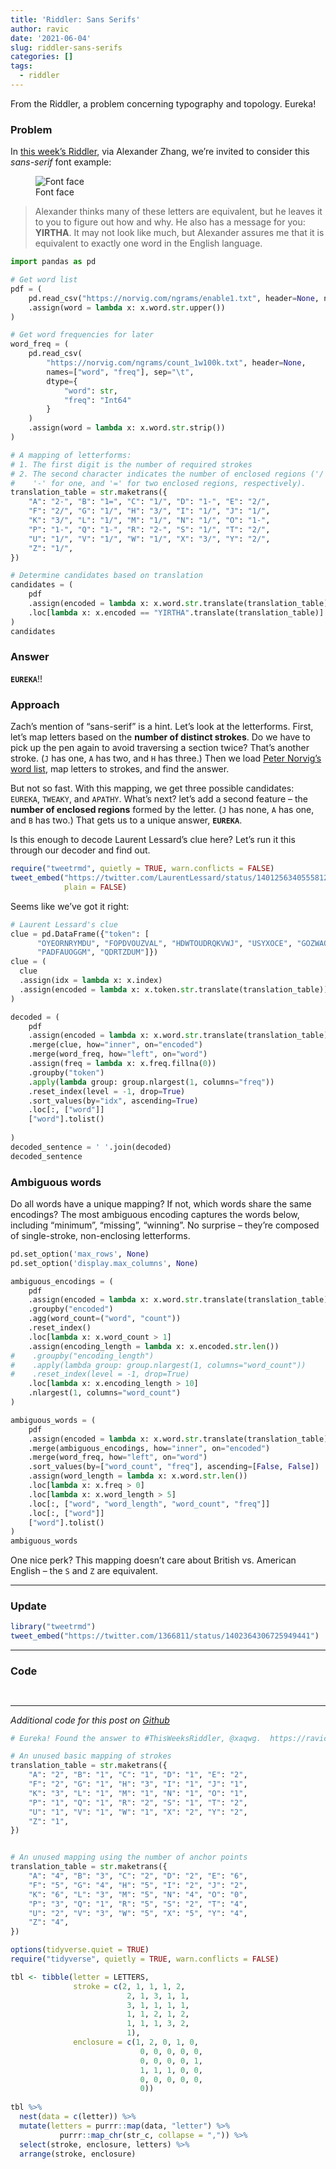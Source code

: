 ```yaml
---
title: 'Riddler: Sans Serifs'
author: ravic
date: '2021-06-04'
slug: riddler-sans-serifs
categories: []
tags:
  - riddler
---
```


[riddler-problem]: https://fivethirtyeight.com/features/can-you-decipher-the-secret-message/
[norvig-word-list]: https://norvig.com/ngrams/enable1.txt
[norvig-word-freq]: https://norvig.com/ngrams/count_1w100k.txt
[harking]: https://en.wikipedia.org/wiki/HARKing

From the Riddler, a problem concerning typography and topology. Eureka!

<!--more-->
<script src="/rmarkdown-libs/twitter-widget/widgets.js"></script>




### Problem

In [this week's Riddler][riddler-problem], via Alexander Zhang, we're invited to consider this *sans-serif* font example:  

![Font face](https://fivethirtyeight.com/wp-content/uploads/2021/06/Screen-Shot-2021-05-31-at-6.53.29-PM.png?w=700)

> Alexander thinks many of these letters are equivalent, but he leaves it to you to figure out how and why. He also has a message for you: **YIRTHA**. It may not look like much, but Alexander assures me that it is equivalent to exactly one word in the English language.

```python
import pandas as pd

# Get word list
pdf = (
    pd.read_csv("https://norvig.com/ngrams/enable1.txt", header=None, names=["word"])
    .assign(word = lambda x: x.word.str.upper())
)

# Get word frequencies for later
word_freq = (
    pd.read_csv(
        "https://norvig.com/ngrams/count_1w100k.txt", header=None, 
        names=["word", "freq"], sep="\t", 
        dtype={
            "word": str,
            "freq": "Int64"
        }
    )
    .assign(word = lambda x: x.word.str.strip())
)
```


```python
# A mapping of letterforms:
# 1. The first digit is the number of required strokes
# 2. The second character indicates the number of enclosed regions ('/' for zero,
#    '-' for one, and '=' for two enclosed regions, respectively).
translation_table = str.maketrans({
    "A": "2-", "B": "1=", "C": "1/", "D": "1-", "E": "2/",
    "F": "2/", "G": "1/", "H": "3/", "I": "1/", "J": "1/",
    "K": "3/", "L": "1/", "M": "1/", "N": "1/", "O": "1-",
    "P": "1-", "Q": "1-", "R": "2-", "S": "1/", "T": "2/",
    "U": "1/", "V": "1/", "W": "1/", "X": "3/", "Y": "2/",
    "Z": "1/",
})

# Determine candidates based on translation
candidates = (
    pdf
    .assign(encoded = lambda x: x.word.str.translate(translation_table))
    .loc[lambda x: x.encoded == "YIRTHA".translate(translation_table)]
)
candidates
```


### Answer

**`EUREKA`**!!


### Approach

Zach's mention of "sans-serif" is a hint. Let's look  at the letterforms. First, let's map letters based on the **number of distinct strokes**. Do we have to pick up the pen again to avoid traversing a section twice? That's another stroke. (`J` has one, `A` has two, and `H` has three.)  Then we load [Peter Norvig's word list][norvig-word-list], map letters to strokes, and find the answer. 

But not so fast. With this mapping, we get three possible candidates: `EUREKA`, `TWEAKY`, and `APATHY`. What's next? let's add a second feature -- the **number of enclosed regions** formed by the letter. (`J` has none, `A` has one, and `B` has two.) That gets us to a unique answer, **`EUREKA`**. 

Is this enough to decode Laurent Lessard's clue here? Let's run it this through our decoder and find out.

```r
require("tweetrmd", quietly = TRUE, warn.conflicts = FALSE)
tweet_embed("https://twitter.com/LaurentLessard/status/1401256340555812870",
            plain = FALSE)
```


Seems like we've got it right:  

```python
# Laurent Lessard's clue
clue = pd.DataFrame({"token": [
      "OYEORNRYMDU", "FOPDVOUZVAL", "HDWTOUDRQKVWJ", "USYXOCE", "GOZWAQMJZM", 
      "PADFAUOGGM", "QDRTZDUM"]})
clue = (
  clue
  .assign(idx = lambda x: x.index)
  .assign(encoded = lambda x: x.token.str.translate(translation_table))
)

decoded = (
    pdf
    .assign(encoded = lambda x: x.word.str.translate(translation_table))
    .merge(clue, how="inner", on="encoded")
    .merge(word_freq, how="left", on="word")
    .assign(freq = lambda x: x.freq.fillna(0))
    .groupby("token")
    .apply(lambda group: group.nlargest(1, columns="freq"))
    .reset_index(level = -1, drop=True)
    .sort_values(by="idx", ascending=True)
    .loc[:, ["word"]]
    ["word"].tolist()
    
)
decoded_sentence = ' '.join(decoded)
decoded_sentence
```







### Ambiguous words

Do all words have a unique mapping? If not, which words share the same encodings? The most ambiguous encoding captures the words below, including "minimum", "missing", "winning". No surprise -- they're composed of single-stroke, non-enclosing letterforms. 

```python
pd.set_option('max_rows', None) 
pd.set_option('display.max_columns', None)

ambiguous_encodings = (
    pdf
    .assign(encoded = lambda x: x.word.str.translate(translation_table))
    .groupby("encoded")
    .agg(word_count=("word", "count"))
    .reset_index()
    .loc[lambda x: x.word_count > 1]
    .assign(encoding_length = lambda x: x.encoded.str.len())
#    .groupby("encoding_length")
#    .apply(lambda group: group.nlargest(1, columns="word_count"))
#    .reset_index(level = -1, drop=True)
    .loc[lambda x: x.encoding_length > 10]    
    .nlargest(1, columns="word_count")
)

ambiguous_words = (
    pdf
    .assign(encoded = lambda x: x.word.str.translate(translation_table))
    .merge(ambiguous_encodings, how="inner", on="encoded")
    .merge(word_freq, how="left", on="word")
    .sort_values(by=["word_count", "freq"], ascending=[False, False])
    .assign(word_length = lambda x: x.word.str.len())
    .loc[lambda x: x.freq > 0]
    .loc[lambda x: x.word_length > 5]
    .loc[:, ["word", "word_length", "word_count", "freq"]]
    .loc[:, ["word"]]
    ["word"].tolist()
)
ambiguous_words
```

One nice perk? This mapping doesn't care about British vs. American English -- the `S` and `Z` are equivalent.




***
### Update


```r
library("tweetrmd")
tweet_embed("https://twitter.com/1366811/status/1402364306725949441")
```




***

### Code 


```python
```
```python
```

***

*Additional code for this post on [Github](https://github.com/ravichandrasekaran/ravic_/blob/master/content/post/riddler/2021-06-04-riddler-sans-serifs.Rmd)*


<!--Appendix-->

```r
# Eureka! Found the answer to #ThisWeeksRiddler, @xaqwg.  https://ravic.netlify.app/post/riddler/riddler-sans-serifs/
```

```python

# An unused basic mapping of strokes
translation_table = str.maketrans({
    "A": "2", "B": "1", "C": "1", "D": "1", "E": "2",
    "F": "2", "G": "1", "H": "3", "I": "1", "J": "1",
    "K": "3", "L": "1", "M": "1", "N": "1", "O": "1",
    "P": "1", "Q": "1", "R": "2", "S": "1", "T": "2",
    "U": "1", "V": "1", "W": "1", "X": "2", "Y": "2",
    "Z": "1",
})


# An unused mapping using the number of anchor points
translation_table = str.maketrans({
    "A": "4", "B": "3", "C": "2", "D": "2", "E": "6",
    "F": "5", "G": "4", "H": "5", "I": "2", "J": "2",
    "K": "6", "L": "3", "M": "5", "N": "4", "O": "0",
    "P": "3", "Q": "1", "R": "5", "S": "2", "T": "4",
    "U": "2", "V": "3", "W": "5", "X": "5", "Y": "4",
    "Z": "4",
})
```

<!--img src="/riddler/2021-06-04-riddler-sans-serifs_files/eureka-6884380.png" alt="Light bulb with Eureka text"-->



```r
options(tidyverse.quiet = TRUE)
require("tidyverse", quietly = TRUE, warn.conflicts = FALSE)

tbl <- tibble(letter = LETTERS,
              stroke = c(2, 1, 1, 1, 2, 
                          2, 1, 3, 1, 1, 
                          3, 1, 1, 1, 1, 
                          1, 1, 2, 1, 2, 
                          1, 1, 1, 3, 2, 
                          1),
              enclosure = c(1, 2, 0, 1, 0, 
                             0, 0, 0, 0, 0,
                             0, 0, 0, 0, 1,
                             1, 1, 1, 0, 0, 
                             0, 0, 0, 0, 0,
                             0))
              
tbl %>% 
  nest(data = c(letter)) %>% 
  mutate(letters = purrr::map(data, "letter") %>% 
           purrr::map_chr(str_c, collapse = ",")) %>%
  select(stroke, enclosure, letters) %>%
  arrange(stroke, enclosure)
```



